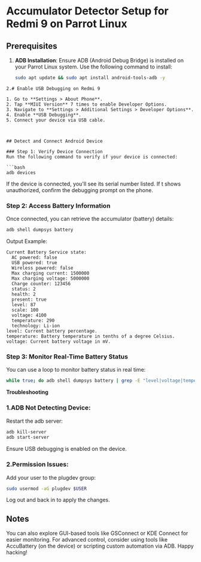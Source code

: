 # Accumulator Detector Setup for Redmi 9 on Parrot Linux

## Prerequisites
1. **ADB Installation**: Ensure ADB (Android Debug Bridge) is installed on your Parrot Linux system. Use the following command to install:
   ```bash
   sudo apt update && sudo apt install android-tools-adb -y
  ```
2.# Enable USB Debugging on Redmi 9

1. Go to **Settings > About Phone**.
2. Tap **MIUI Version** 7 times to enable Developer Options.
3. Navigate to **Settings > Additional Settings > Developer Options**.
4. Enable **USB Debugging**.
5. Connect your device via USB cable.



## Detect and Connect Android Device

### Step 1: Verify Device Connection
Run the following command to verify if your device is connected:

```bash
adb devices
```
If the device is connected, you'll see its serial number listed.
If t shows unauthorized, confirm the debugging prompt on the phone.
### Step 2: Access Battery Information
Once connected, you can retrieve the accumulator (battery) details:

```bash
adb shell dumpsys battery
```
Output Example:
```plaintext
Current Battery Service state:
  AC powered: false
  USB powered: true
  Wireless powered: false
  Max charging current: 1500000
  Max charging voltage: 5000000
  Charge counter: 123456
  status: 2
  health: 2
  present: true
  level: 87
  scale: 100
  voltage: 4100
  temperature: 290
  technology: Li-ion
level: Current battery percentage.
temperature: Battery temperature in tenths of a degree Celsius.
voltage: Current battery voltage in mV.
```
### Step 3: Monitor Real-Time Battery Status
You can use a loop to monitor battery status in real time:

```bash
while true; do adb shell dumpsys battery | grep -E "level|voltage|temperature"; sleep 5; done
```
**Troubleshooting**
### 1.ADB Not Detecting Device:

Restart the adb server:
```bash
adb kill-server
adb start-server
```
Ensure USB debugging is enabled on the device.
### 2.Permission Issues:

Add your user to the plugdev group:
```bash
sudo usermod -aG plugdev $USER
```
Log out and back in to apply the changes.
## Notes
You can also explore GUI-based tools like GSConnect or KDE Connect for easier monitoring.
For advanced control, consider using tools like AccuBattery (on the device) or scripting custom automation via ADB.
Happy hacking!
